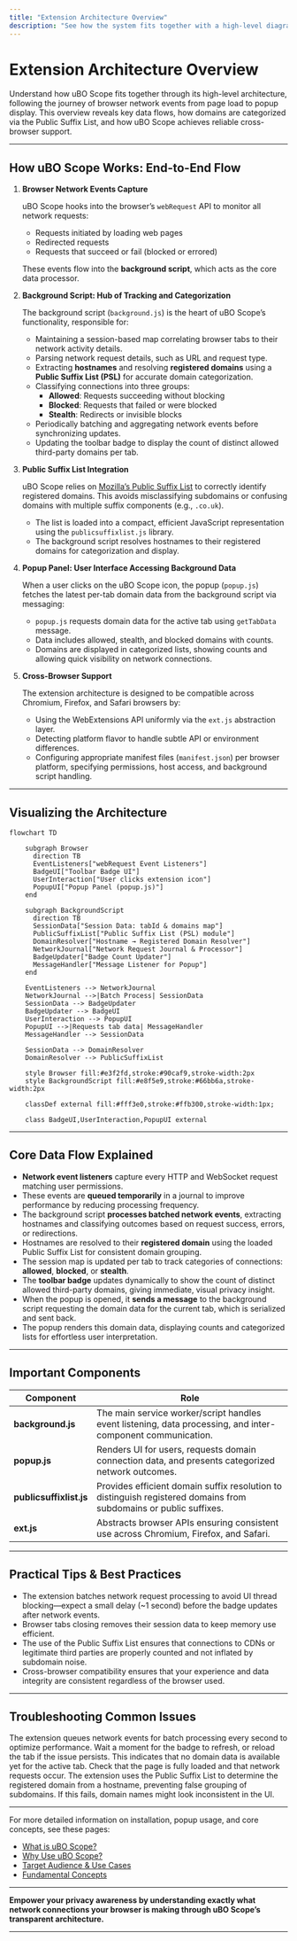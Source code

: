 ```yaml
---
title: "Extension Architecture Overview"
description: "See how the system fits together with a high-level diagram: browser events flow to the background script, which tracks network requests, categorizes domains, and synchronizes data to the popup panel. Learn about core data flows, public suffix list usage, and cross-browser support."
---
```


# Extension Architecture Overview

Understand how uBO Scope fits together through its high-level architecture, following the journey of browser network events from page load to popup display. This overview reveals key data flows, how domains are categorized via the Public Suffix List, and how uBO Scope achieves reliable cross-browser support.

---

## How uBO Scope Works: End-to-End Flow

1. **Browser Network Events Capture**

   uBO Scope hooks into the browser’s `webRequest` API to monitor all network requests:

   - Requests initiated by loading web pages
   - Redirected requests
   - Requests that succeed or fail (blocked or errored)

   These events flow into the **background script**, which acts as the core data processor.

2. **Background Script: Hub of Tracking and Categorization**

   The background script (`background.js`) is the heart of uBO Scope’s functionality, responsible for:

   - Maintaining a session-based map correlating browser tabs to their network activity details.
   - Parsing network request details, such as URL and request type.
   - Extracting **hostnames** and resolving **registered domains** using a **Public Suffix List (PSL)** for accurate domain categorization.
   - Classifying connections into three groups:
     - **Allowed**: Requests succeeding without blocking
     - **Blocked**: Requests that failed or were blocked
     - **Stealth**: Redirects or invisible blocks
   - Periodically batching and aggregating network events before synchronizing updates.
   - Updating the toolbar badge to display the count of distinct allowed third-party domains per tab.

3. **Public Suffix List Integration**

   uBO Scope relies on [Mozilla’s Public Suffix List](https://publicsuffix.org/) to correctly identify registered domains. This avoids misclassifying subdomains or confusing domains with multiple suffix components (e.g., `.co.uk`).

   - The list is loaded into a compact, efficient JavaScript representation using the `publicsuffixlist.js` library.
   - The background script resolves hostnames to their registered domains for categorization and display.

4. **Popup Panel: User Interface Accessing Background Data**

   When a user clicks on the uBO Scope icon, the popup (`popup.js`) fetches the latest per-tab domain data from the background script via messaging:

   - `popup.js` requests domain data for the active tab using `getTabData` message.
   - Data includes allowed, stealth, and blocked domains with counts.
   - Domains are displayed in categorized lists, showing counts and allowing quick visibility on network connections.

5. **Cross-Browser Support**

   The extension architecture is designed to be compatible across Chromium, Firefox, and Safari browsers by:

   - Using the WebExtensions API uniformly via the `ext.js` abstraction layer.
   - Detecting platform flavor to handle subtle API or environment differences.
   - Configuring appropriate manifest files (`manifest.json`) per browser platform, specifying permissions, host access, and background script handling.

---

## Visualizing the Architecture

```mermaid
flowchart TD

    subgraph Browser
      direction TB
      EventListeners["webRequest Event Listeners"]
      BadgeUI["Toolbar Badge UI"]
      UserInteraction["User clicks extension icon"]
      PopupUI["Popup Panel (popup.js)"]
    end

    subgraph BackgroundScript
      direction TB
      SessionData["Session Data: tabId & domains map"]
      PublicSuffixList["Public Suffix List (PSL) module"]
      DomainResolver["Hostname → Registered Domain Resolver"]
      NetworkJournal["Network Request Journal & Processor"]
      BadgeUpdater["Badge Count Updater"]
      MessageHandler["Message Listener for Popup"]
    end

    EventListeners --> NetworkJournal
    NetworkJournal -->|Batch Process| SessionData
    SessionData --> BadgeUpdater
    BadgeUpdater --> BadgeUI
    UserInteraction --> PopupUI
    PopupUI -->|Requests tab data| MessageHandler
    MessageHandler --> SessionData

    SessionData --> DomainResolver
    DomainResolver --> PublicSuffixList

    style Browser fill:#e3f2fd,stroke:#90caf9,stroke-width:2px
    style BackgroundScript fill:#e8f5e9,stroke:#66bb6a,stroke-width:2px

    classDef external fill:#fff3e0,stroke:#ffb300,stroke-width:1px;

    class BadgeUI,UserInteraction,PopupUI external

```

---

## Core Data Flow Explained

- **Network event listeners** capture every HTTP and WebSocket request matching user permissions.
- These events are **queued temporarily** in a journal to improve performance by reducing processing frequency.
- The background script **processes batched network events**, extracting hostnames and classifying outcomes based on request success, errors, or redirections.
- Hostnames are resolved to their **registered domain** using the loaded Public Suffix List for consistent domain grouping.
- The session map is updated per tab to track categories of connections: **allowed**, **blocked**, or **stealth**.
- The **toolbar badge** updates dynamically to show the count of distinct allowed third-party domains, giving immediate, visual privacy insight.
- When the popup is opened, it **sends a message** to the background script requesting the domain data for the current tab, which is serialized and sent back.
- The popup renders this domain data, displaying counts and categorized lists for effortless user interpretation.

---

## Important Components

| Component | Role |
| --------- | ---- |
| **background.js** | The main service worker/script handles event listening, data processing, and inter-component communication. |
| **popup.js** | Renders UI for users, requests domain connection data, and presents categorized network outcomes. |
| **publicsuffixlist.js** | Provides efficient domain suffix resolution to distinguish registered domains from subdomains or public suffixes. |
| **ext.js** | Abstracts browser APIs ensuring consistent use across Chromium, Firefox, and Safari. |

---

## Practical Tips & Best Practices

- The extension batches network request processing to avoid UI thread blocking—expect a small delay (~1 second) before the badge updates after network events.
- Browser tabs closing removes their session data to keep memory use efficient.
- The use of the Public Suffix List ensures that connections to CDNs or legitimate third parties are properly counted and not inflated by subdomain noise.
- Cross-browser compatibility ensures that your experience and data integrity are consistent regardless of the browser used.

---

## Troubleshooting Common Issues

<AccordionGroup title="Troubleshooting Background Processing and Data Flow">
<Accordion title="Why is the badge count not updating immediately?">
The extension queues network events for batch processing every second to optimize performance. Wait a moment for the badge to refresh, or reload the tab if the issue persists.
</Accordion>
<Accordion title="What if the popup shows 'NO DATA'?">
This indicates that no domain data is available yet for the active tab. Check that the page is fully loaded and that network requests occur.
</Accordion>
<Accordion title="How is the registered domain calculated?">
The extension uses the Public Suffix List to determine the registered domain from a hostname, preventing false grouping of subdomains. If this fails, domain names might look inconsistent in the UI.
</Accordion>
</AccordionGroup>

---

For more detailed information on installation, popup usage, and core concepts, see these pages:

- [What is uBO Scope?](https://docs.example.com/overview/product-introduction/what-is-ubo-scope)
- [Why Use uBO Scope?](https://docs.example.com/overview/product-introduction/value-proposition)
- [Target Audience & Use Cases](https://docs.example.com/overview/product-introduction/target-audience-use-cases)
- [Fundamental Concepts](https://docs.example.com/overview/core-concepts-and-architecture/fundamental-concepts)

---

**Empower your privacy awareness by understanding exactly what network connections your browser is making through uBO Scope’s transparent architecture.**

---
